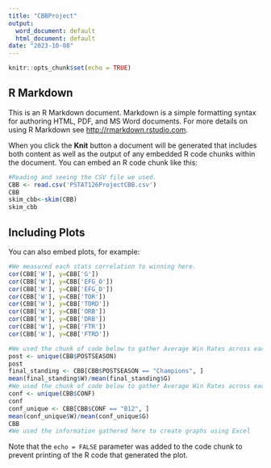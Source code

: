 ---
title: "CBBProject"
output:
  word_document: default
  html_document: default
date: "2023-10-08"
---

```{r setup, include=FALSE}
knitr::opts_chunk$set(echo = TRUE)
```

## R Markdown

This is an R Markdown document. Markdown is a simple formatting syntax for authoring HTML, PDF, and MS Word documents. For more details on using R Markdown see <http://rmarkdown.rstudio.com>.

When you click the **Knit** button a document will be generated that includes both content as well as the output of any embedded R code chunks within the document. You can embed an R code chunk like this:

```{r cars}
#Reading and seeing the CSV file we used.
CBB <- read.csv('PSTAT126ProjectCBB.csv')
CBB
skim_cbb<-skim(CBB)
skim_cbb

```

## Including Plots

You can also embed plots, for example:

```{r pressure, echo=FALSE}
#We measured each stats correlation to winning here.
cor(CBB['W'], y=CBB['G'])
cor(CBB['W'], y=CBB['EFG_O'])
cor(CBB['W'], y=CBB['EFG_D'])
cor(CBB['W'], y=CBB['TOR'])
cor(CBB['W'], y=CBB['TORD'])
cor(CBB['W'], y=CBB['ORB'])
cor(CBB['W'], y=CBB['DRB'])
cor(CBB['W'], y=CBB['FTR'])
cor(CBB['W'], y=CBB['FTRD'])
```

```{r, echo= FALSE}
#We used the chunk of code below to gather Average Win Rates across each postseason standing. We simply replaced the word "Champions" with each postseason standing (R32, R64, 2nd, etc.) and noted down the average win rate.
post <- unique(CBB$POSTSEASON)
post
final_standing <- CBB[CBB$POSTSEASON == "Champions", ]
mean(final_standing$W)/mean(final_standing$G)
#We used the chunk of code below to gather Average Win Rates across each Conference. We replaced the term "B12" with each Conference (B10, SEC, P12, BW, etc.) and noted down the average win rate.
conf <- unique(CBB$CONF)
conf
conf_unique <- CBB[CBB$CONF == "B12", ]
mean(conf_unique$W)/mean(conf_unique$G)
CBB
#We used the information gathered here to create graphs using Excel
```
Note that the `echo = FALSE` parameter was added to the code chunk to prevent printing of the R code that generated the plot.
